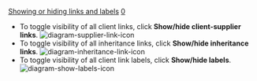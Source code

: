 [[Property:title|Showing or hiding links and labels]]
[[Property:weight|0]]
* To toggle visibility of all client links, click '''Show/hide client-supplier links'''.  [[Image:diagram-supplier-link-icon]]  
* To toggle visibility of all inheritance links, click '''Show/hide inheritance links'''.  [[Image:diagram-inheritance-link-icon]]  
* To toggle visibility of all client link labels, click '''Show/hide labels'''.  [[Image:diagram-show-labels-icon]]  




